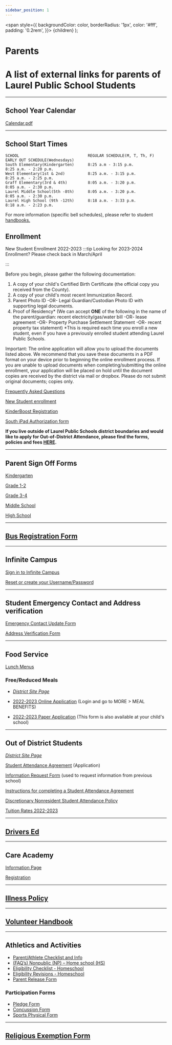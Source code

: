 ```yaml
---
sidebar_position: 1
---
```

  <span
    style={{
      backgroundColor: color,
      borderRadius: '1px',
      color: '#fff',
      padding: '0.2rem',
    }}>
    {children}
  </span>
);

# Parents

A list of external links for parents of Laurel Public School Students
=====================================================================
---
## School Year Calendar
[Calendar.pdf](https://resources.finalsite.net/images/v1654893801/laurelk12mtus/l91xjlsecbumc5ca7ouv/2022-2023CalendarFinal.pdf)

--- 
## School Start Times
```
SCHOOL                              REGULAR SCHEDULE(M, T, Th, F)              EARLY OUT SCHEDULE(Wednesdays)
South Elementary(Kindergarten)      8:25 a.m - 3:15 p.m.                       8:25 a.m. - 2:20 p.m.
West Elementary(1st & 2nd)          8:25 a.m. - 3:15 p.m.	                   8:25 a.m. - 2:25 p.m.
Graff Elementary(3rd & 4th)         8:05 a.m. - 3:20 p.m.	                   8:05 a.m. - 2:30 p.m.
Laurel Middle School(5th -8th)      8:05 a.m. - 3:20 p.m.	                   8:05 a.m. - 2:30 p.m.
Laurel High School (9th -12th)      8:18 a.m. - 3:33 p.m.	                   8:18 a.m. - 2:23 p.m.
```
For more information (specific bell schedules), please refer to student [handbooks.](/docs/category/handbooks)
## Enrollment
New Student Enrollment  2022-2023
:::tip Looking for 2023-2024 Enrollment? Please check back in March/April

:::
 

Before you begin, please gather the following documentation:

1. A copy of your child's Certified Birth Certificate (the official copy you received from the County).
2. A copy of your child's most recent Immunization Record.
3. Parent Photo ID -OR- Legal Guardian/Custodian Photo ID with supporting legal documents.
4. Proof of Residency* (We can accept **ONE** of the following in the name of the parent/guardian: recent electricity/gas/water bill -OR- lease agreement -OR- Property Purchase Settlement Statement -OR- recent property tax statement) *This is required each time you enroll a new student, even if you have a previously enrolled student attending Laurel Public Schools. 

Important: The online application will allow you to upload the documents listed above. We recommend that you save these documents in a PDF format on your device prior to beginning the online enrollment process. If you are unable to upload documents when completing/submitting the online enrollment, your application will be placed on hold until the document copies are received by the district via mail or dropbox. Please do not submit original documents; copies only.
 

[Frequently Asked Questions](https://resources.finalsite.net/images/v1650572439/laurelk12mtus/ofqrtc24vnowhg1ijhax/newstudentenrollmentfaqs.pdf)

[New Student enrollment](https://mtdecloud2.infinitecampus.org/campus/apps/olr/application/login/email-choose-year)

[KinderBoost Registration](https://www.laurel.k12.mt.us/fs/form-manager/view/a416189c-7aca-4a4c-a9a1-99585fe36304)

[South iPad Authorization form](https://www.laurel.k12.mt.us/fs/form-manager/view/163472d7-fb94-4614-8c96-491224717d2a)

**If you live outside of Laurel Public Schools district boundaries and would like to apply for Out-of-District Attendance,
please find the forms, policies and fees [HERE](#out-of-district-students).**

---

## Parent Sign Off Forms
[Kindergarten](https://www.laurel.k12.mt.us/fs/form-manager/view/fbabf25a-5f79-4ae8-8674-79a90688681f)

[Grade 1-2](https://www.laurel.k12.mt.us/fs/form-manager/view/a1059c9a-03ed-4138-9112-364631d04ac2)

[Grade 3-4](https://www.laurel.k12.mt.us/fs/form-manager/view/87499ec4-03d1-4b60-ac36-452a9461ba04)

[Middle School](https://www.laurel.k12.mt.us/fs/form-manager/view/2d53aeb5-ed18-47a8-adc7-1ae4cec3ae12)

[High School](https://www.laurel.k12.mt.us/fs/form-manager/view/0374b9c2-a4be-4e39-b7b4-88e7a2354b1e)

---

## [Bus Registration Form](https://laurel.flowforms.io/busregistration)

---

## Infinite Campus

[Sign in to Infinite Campus](https://mtdecloud2.infinitecampus.org/campus/portal/laurel.jsp)

[Reset or create your Username/Password](https://laurelschools.atlassian.net/servicedesk/customer/portal/5/group/20/create/73)

---
## Student Emergency Contact and Address verification
[Emergency Contact Update Form](https://resources.finalsite.net/images/v1650572412/laurelk12mtus/vwplv5n4ys6ezwam9sse/emergencycontactupdateform-webversion.pdf)

[Address Verification Form](https://resources.finalsite.net/images/v1650572464/laurelk12mtus/q775m0znqdf9ufobu6ad/addressverificationstatementweb221.pdf)

---
## Food Service
[Lunch Menus](https://laurelsd.sodexomyway.com/)
### Free/Reduced Meals
- [*District Site Page*](https://www.laurel.k12.mt.us/parent/freereduced-meals)

- [2022-2023 Online Application](https://mtdecloud2.infinitecampus.org/campus/portal/laurel.jsp) (Login and go to MORE > MEAL BENEFITS) 

- [2022-2023 Paper Application](https://drive.google.com/file/d/1PgM1r_bB8Oy3aVsQPrkCwCXip5ZGxOBv/view) (This form is also available at your child's school)

---
## Out of District Students
[*District Site Page*](https://www.laurel.k12.mt.us/parent/student-enrollment/out-of-district-students)

[Student Attendance Agreement](https://resources.finalsite.net/images/v1667930236/laurelk12mtus/pm5ciewdi9b4jubhpd3u/FP-141ParentorDistrictStudentAttendanceAgreement.pdf) (Application)

[Information Request Form](https://resources.finalsite.net/images/v1655220312/laurelk12mtus/mgychc0sensxjoyzlo6o/OODInformationRequestForm22-23.pdf) (used to request information from previous school)

[Instructions for completing a Student Attendance Agreement](https://resources.finalsite.net/images/v1650572473/laurelk12mtus/nybtf6jkeacadadueo0z/instructionsforcompletingfp-14-23.pdf)

[Discretionary Nonresident Student Attendance Policy](https://resources.finalsite.net/images/v1650572460/laurelk12mtus/ed1mab9urlfv7zr6y1jo/policy--2022.pdf)

[Tuition Rates 2022-2023](https://resources.finalsite.net/images/v1650572460/laurelk12mtus/ed1mab9urlfv7zr6y1jo/policy--2022.pdf)

---
## [Drivers Ed](https://www.laurel.k12.mt.us/quick-links/drivers-education-classes)
---
## Care Academy
[Information Page](https://www.laurel.k12.mt.us/parent/care-academy-united-way)

[Registration](https://www.unitedwayyellowstone.org/applications-other-forms)

---
## [Illness Policy](https://resources.finalsite.net/images/v1650575693/laurelk12mtus/xbrluxdmsvs5luo43buk/illnesspolicy1.pdf)

---

## [Volunteer Handbook](https://drive.google.com/file/d/1ZBonnr1X9hJZ4gRxsNvCXDCtR0HbeFyz/view)

---
## Athletics and Activities
- [Parent/Athlete Checklist and Info](https://docs.google.com/document/d/1bsKaaUZSod55sp-5f0I7Vc2LFtqz3ZZfzZjE1__BlAo/edit)
- [(FAQ’s) Nonpublic (NP) – Home school (HS)](https://www.laurel.k12.mt.us/fs/resource-manager/view/77225d87-2ec3-441b-b5cd-f97833a6f3e2)
- [Eligibility Checklist - Homeschool](https://www.laurel.k12.mt.us/fs/resource-manager/view/f0fea885-059a-462b-964d-ba946b848689)
- [Eligibility Revisions - Homeschool](https://www.laurel.k12.mt.us/fs/resource-manager/view/9cf4aeab-71c0-4849-b2c0-7edee4ef8c79)
- [Parent Release Form](https://drive.google.com/file/d/1Lw_wtv-Fhku0xFnM5MdkrpcAF6GORqjN/view?usp=sharing)
### Participation Forms
- [Pledge Form](https://www.laurel.k12.mt.us/fs/resource-manager/view/6d05fbfd-a695-4bcd-aeae-200a8a3cb3a3)
- [Concussion Form](https://www.laurel.k12.mt.us/fs/resource-manager/view/0726482d-0aab-4957-9744-75eca02036f9)
- [Sports Physical Form](https://cdn1.sportngin.com/attachments/document/ad7e-1857956/Pre-participationPhysicalForm-2022-23_1_.pdf#_ga=2.225630942.511108639.1660254334-1992758709.1660254333)

---

## [Religious Exemption Form](https://resources.finalsite.net/images/v1650572778/laurelk12mtus/zbfsznwsycolbk4cezhy/religiousexemptionform.pdf)